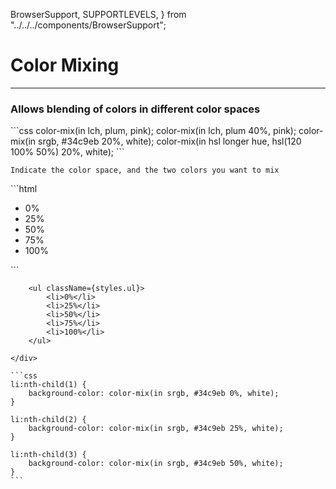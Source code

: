  BrowserSupport,
  SUPPORTLEVELS,
} from "../../../components/BrowserSupport";

# <FontAwesomeIcon icon={faBadgeCheck} color="green" /> Color Mixing

---

### Allows blending of colors in different color spaces

<Columns count={2}>
    ```css
    color-mix(in lch, plum, pink);
    color-mix(in lch, plum 40%, pink);
    color-mix(in srgb, #34c9eb 20%, white);
    color-mix(in hsl longer hue, hsl(120 100% 50%) 20%, white);
    ```

    Indicate the color space, and the two colors you want to mix

</Columns>

<Columns count={2}>
    <div>
        ```html
        <ul>
            <li>0%</li>
            <li>25%</li>
            <li>50%</li>
            <li>75%</li>
            <li>100%</li>
        </ul>
        ```

        <ul className={styles.ul}>
            <li>0%</li>
            <li>25%</li>
            <li>50%</li>
            <li>75%</li>
            <li>100%</li>
        </ul>

    </div>

    ```css
    li:nth-child(1) {
        background-color: color-mix(in srgb, #34c9eb 0%, white);
    }

    li:nth-child(2) {
        background-color: color-mix(in srgb, #34c9eb 25%, white);
    }

    li:nth-child(3) {
        background-color: color-mix(in srgb, #34c9eb 50%, white);
    }
    ```

</Columns>

<BrowserSupport
  chrome={SUPPORTLEVELS.FULL}
  firefox={SUPPORTLEVELS.FULL}
  safari={SUPPORTLEVELS.FULL}
  edge={SUPPORTLEVELS.FULL}
  ie={SUPPORTLEVELS.NONE}
/>
